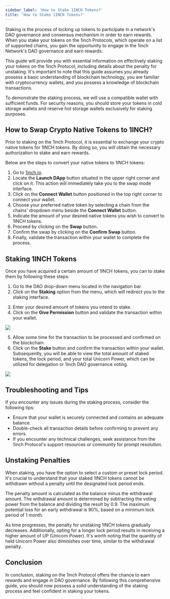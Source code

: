 ```yaml
---
sidebar_label: 'How to Stake 1INCH Tokens?'
title: 'How to Stake 1INCH Tokens?'
---
```


Staking is the process of locking up tokens to participate in a network's DAO governance and consensus mechanism in order to earn rewards. When you stake your tokens on the 1inch Protocols, which operate on a list of supported chains, you gain the opportunity to engage in the 1inch Network's DAO governance and earn rewards.

This guide will provide you with essential information on effectively staking your tokens on the 1inch Protocol, including details about the penalty for unstaking. It's important to note that this guide assumes you already possess a basic understanding of blockchain technology, you are familiar with cryptocurrency wallets, and you possess a knowledge of blockchain transactions. 

To demonstrate the staking process, we will use a compatible wallet with sufficient funds. For security reasons, you should store your tokens in cold storage wallets and reserve hot storage wallets exclusively for staking purposes.
 
## How to Swap Crypto Native Tokens to 1INCH?

Prior to staking on the 1inch Protocol, it is essential to exchange your crypto native tokens for 1INCH tokens. By doing so, you will obtain the necessary authorization to stake and earn rewards.

Below are the steps to convert your native tokens to 1INCH tokens:

1. Go to [1inch.io](https://1inch.io/).
2. Locate the **Launch DApp** button situated in the upper right corner and click on it. This action will immediately take you to the swap mode interface.
3. Click on the **Connect Wallet** button positioned in the top right corner to connect your wallet.
4. Choose your preferred native token by selecting a chain from the chains' dropdown menu beside the **Connect Wallet** button.
5. Indicate the amount of your desired native tokens you wish to convert to 1INCH tokens.
6. Proceed by clicking on the **Swap** button.
7. Confirm the swap by clicking on the **Confirm Swap** button.
8. Finally, validate the transaction within your wallet to complete the process.

## Staking 1INCH Tokens

Once you have acquired a certain amount of 1INCH tokens, you can to stake them by following these steps:

1. Go to the DAO drop-down menu located in the navigation bar.
2. Click on the **Staking** option from the menu, which will redirect you to the staking interface.

<DropDown/>


3. Enter your desired amount of tokens you intend to stake.
4. Click on the **Give Permission** button and validate the transaction within your wallet.

![](./assets/GivePermissionButton.jpeg)

5. Allow some time for the transaction to be processed and confirmed on the blockchain.
6. Click on the **Stake** button and confirm the transaction within your wallet. Subsequently, you will be able to view the total amount of staked tokens, the lock period, and your total Unicorn Power, which can be utilized for delegation or 1inch DAO governance voting.

![](./assets/StakingAndUnicornPower.png)

## Troubleshooting and Tips

If you encounter any issues during the staking process, consider the following tips:

- Ensure that your wallet is securely connected and contains an adequate balance.
- Double-check all transaction details before confirming to prevent any errors.
- If you encounter any technical challenges, seek assistance from the 1inch Protocol's support resources or community for prompt resolution.

## Unstaking Penalties
When staking, you have the option to select a custom or preset lock period. It's crucial to understand that your staked 1INCH tokens cannot be withdrawn without a penalty until the designated lock period ends.

The penalty amount is calculated as the balance minus the withdrawal amount. The withdrawal amount is determined by subtracting the voting power from the balance and dividing the result by 0.9. The maximum potential loss for an early withdrawal is 90%, based on a minimum lock period of 1 month.

As time progresses, the penalty for unstaking 1INCH tokens gradually decreases. Additionally, opting for a longer lock period results in receiving a higher amount of UP (Unicorn Power). It's worth noting that the quantity of held Unicorn Power also diminishes over time, similar to the withdrawal penalty.

## Conclusion

In conclusion, staking on the 1inch Protocol offers the chance to earn rewards and engage in DAO governance. By following this comprehensive guide, you should now possess a solid understanding of the staking process and feel confident in staking your tokens.



<!-- this is a comment 
Next, enter the amount of 1INCH you would like to stake, set the locking period (default is 2 years) and click “Give permission to stake”. Then sign the transaction in your connected wallet.


![](./assets/SignPermit.jpeg)

This will permit the 1INCH tokens to be used by the smart contract *and* stake them in one single transaction. Once completed, your 1INCH tokens will be staked! You will then be able to see the total amount of tokens staked, your lock period, and your total Unicorn Power (used for delegation or 1inch DAO governance voting). -->


<!--![](./assets/DAODropdown.jpeg)-->